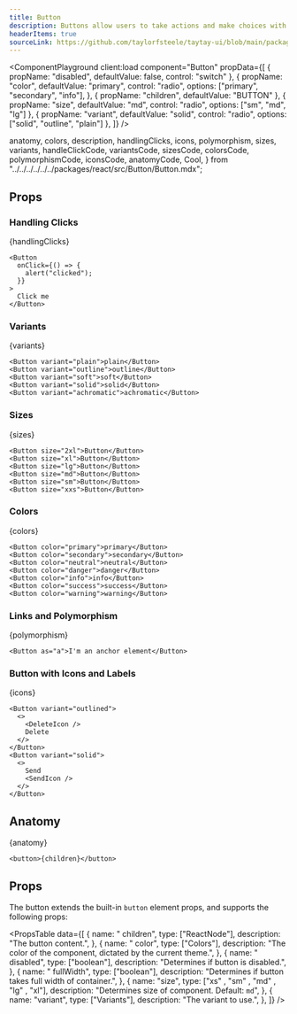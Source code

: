 ```yaml
---
title: Button
description: Buttons allow users to take actions and make choices with a single tap.
headerItems: true
sourceLink: https://github.com/taylorfsteele/taytay-ui/blob/main/packages/react/src/Button/Button.tsx
---
```



<ComponentPlayground
  client:load
  component="Button"
  propData={[
    { propName: "disabled", defaultValue: false, control: "switch" },
    {
      propName: "color",
      defaultValue: "primary",
      control: "radio",
      options: ["primary", "secondary", "info"],
    },
    { propName: "children", defaultValue: "BUTTON" },
    { propName: "size", defaultValue: "md", control: "radio", options: ["sm", "md", "lg"] },
    { propName: "variant", defaultValue: "solid", control: "radio", options: ["solid", "outline", "plain"] },
  ]}
/>

  anatomy,
  colors,
  description,
  handlingClicks,
  icons,
  polymorphism,
  sizes,
  variants,
  handleClickCode,
  variantsCode,
  sizesCode,
  colorsCode,
  polymorphismCode,
  iconsCode,
  anatomyCode,
  Cool,
} from "../../../../../../packages/react/src/Button/Button.mdx";

## Props

### Handling Clicks

<p>{handlingClicks}</p>

```tsx
<Button
  onClick={() => {
    alert("clicked");
  }}
>
  Click me
</Button>
```

### Variants

<p>{variants}</p>

```tsx
<Button variant="plain">plain</Button>
<Button variant="outline">outline</Button>
<Button variant="soft">soft</Button>
<Button variant="solid">solid</Button>
<Button variant="achromatic">achromatic</Button>
```

### Sizes

<p>{sizes}</p>

```tsx
<Button size="2xl">Button</Button>
<Button size="xl">Button</Button>
<Button size="lg">Button</Button>
<Button size="md">Button</Button>
<Button size="sm">Button</Button>
<Button size="xxs">Button</Button>
```

### Colors

<p>{colors}</p>

```tsx
<Button color="primary">primary</Button>
<Button color="secondary">secondary</Button>
<Button color="neutral">neutral</Button>
<Button color="danger">danger</Button>
<Button color="info">info</Button>
<Button color="success">success</Button>
<Button color="warning">warning</Button>
```

### Links and Polymorphism

<p>{polymorphism}</p>

```tsx
<Button as="a">I'm an anchor element</Button>
```

### Button with Icons and Labels

<p>{icons}</p>

```tsx
<Button variant="outlined">
  <>
    <DeleteIcon />
    Delete
  </>
</Button>
<Button variant="solid">
  <>
    Send
    <SendIcon />
  </>
</Button>
```

## Anatomy

<p>{anatomy}</p>

```tsx
<button>{children}</button>
```

## Props

The button extends the built-in `button` element props, and supports the following props:

<PropsTable
  data={[
    {
      name: " children",
      type: ["ReactNode"],
      description: "The button content.",
    },
    {
      name: " color",
      type: ["Colors"],
      description: "The color of the component, dictated by the current theme.",
    },
    {
      name: " disabled",
      type: ["boolean"],
      description: "Determines if button is disabled.",
    },
    {
      name: " fullWidth",
      type: ["boolean"],
      description: "Determines if button takes full width of container.",
    },
    {
      name: "size",
      type: ["xs" , "sm" , "md" , "lg" , "xl"],
      description: "Determines size of component. Default: `md`",
    },
    {
      name: "variant",
      type: ["Variants"],
      description: "The variant to use.",
    },
  ]}
/>
